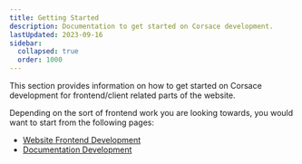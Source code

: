 ```yaml
---
title: Getting Started
description: Documentation to get started on Corsace development.
lastUpdated: 2023-09-16
sidebar:
  collapsed: true
  order: 1000
---
```


This section provides information on how to get started on Corsace development for frontend/client related parts of the website.

Depending on the sort of frontend work you are looking towards, you would want to start from the following pages:

-   [Website Frontend Development](web-running-environment)
-   [Documentation Development](docs-running-environment)
